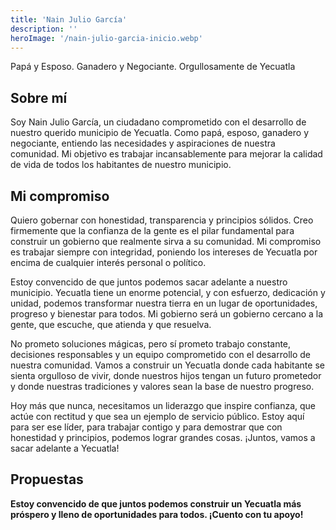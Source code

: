 ```yaml
---
title: 'Nain Julio García'
description: ''
heroImage: '/nain-julio-garcia-inicio.webp'
---
```

Papá y Esposo.
Ganadero y Negociante.
Orgullosamente de Yecuatla

## Sobre mí

Soy Nain Julio García, un ciudadano comprometido con el desarrollo de nuestro querido municipio de Yecuatla. Como papá, esposo, ganadero y negociante, entiendo las necesidades y aspiraciones de nuestra comunidad. Mi objetivo es trabajar incansablemente para mejorar la calidad de vida de todos los habitantes de nuestro municipio.
## Mi compromiso

Quiero gobernar con honestidad, transparencia y principios sólidos. Creo firmemente que la confianza de la gente es el pilar fundamental para construir un gobierno que realmente sirva a su comunidad. Mi compromiso es trabajar siempre con integridad, poniendo los intereses de Yecuatla por encima de cualquier interés personal o político.

Estoy convencido de que juntos podemos sacar adelante a nuestro municipio. Yecuatla tiene un enorme potencial, y con esfuerzo, dedicación y unidad, podemos transformar nuestra tierra en un lugar de oportunidades, progreso y bienestar para todos. Mi gobierno será un gobierno cercano a la gente, que escuche, que atienda y que resuelva.

No prometo soluciones mágicas, pero sí prometo trabajo constante, decisiones responsables y un equipo comprometido con el desarrollo de nuestra comunidad. Vamos a construir un Yecuatla donde cada habitante se sienta orgulloso de vivir, donde nuestros hijos tengan un futuro prometedor y donde nuestras tradiciones y valores sean la base de nuestro progreso.

Hoy más que nunca, necesitamos un liderazgo que inspire confianza, que actúe con rectitud y que sea un ejemplo de servicio público. Estoy aquí para ser ese líder, para trabajar contigo y para demostrar que con honestidad y principios, podemos lograr grandes cosas. ¡Juntos, vamos a sacar adelante a Yecuatla!
## Propuestas

**Estoy convencido de que juntos podemos construir un Yecuatla más próspero y lleno de oportunidades para todos. ¡Cuento con tu apoyo!**